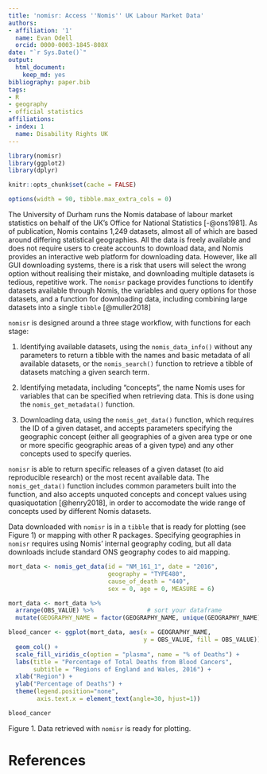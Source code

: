 ```yaml
---
title: 'nomisr: Access ''Nomis'' UK Labour Market Data'
authors:
- affiliation: '1'
  name: Evan Odell
  orcid: 0000-0003-1845-808X
date: "`r Sys.Date()`"
output:
  html_document:
    keep_md: yes
bibliography: paper.bib
tags:
- R
- geography
- official statistics
affiliations:
- index: 1
  name: Disability Rights UK
---
```


```r
library(nomisr)
library(ggplot2)
library(dplyr)

knitr::opts_chunk$set(cache = FALSE)

options(width = 90, tibble.max_extra_cols = 0)
```

The University of Durham runs the Nomis database of labour market statistics on behalf of the UK's Office for National Statistics [-@ons1981]. As of publication, Nomis contains 1,249 datasets, almost all of which are based around differing statistical geographies. All the data is freely available and does not require users to create accounts to download data, and Nomis provides an interactive web platform for downloading data. However, like all GUI downloading systems, there is a risk that users will select the wrong option without realising their mistake, and downloading multiple datasets is tedious, repetitive work. The `nomisr` package provides functions to identify datasets available through Nomis, the  variables and query options for those datasets, and a function for downloading data, including combining large datasets into a single `tibble` [@muller2018]

`nomisr` is designed around a three stage workflow, with functions for each stage:

1. Identifying available datasets, using the `nomis_data_info()` without any parameters to return a tibble with the names and basic metadata of all available datasets, or the `nomis_search()` function to retrieve a tibble of datasets matching a given search term.

1. Identifying metadata, including "concepts", the name Nomis uses for variables that can be specified when retrieving data. This is done using the `nomis_get_metadata()` function.

1. Downloading data, using the `nomis_get_data()` function, which requires the ID of a given dataset, and accepts parameters specifying the geographic concept (either all geographies of a given area type or one or more specific geographic areas of a given type) and any other concepts used to specify queries. 

`nomisr` is able to return specific releases of a given dataset (to aid reproducible research) or the most recent available data. The `nomis_get_data()` function includes common parameters built into the function, and also accepts unquoted concepts and concept values using quasiquotation [@henry2018], in order to accomodate the wide range of concepts used by different Nomis datasets.

Data downloaded with `nomisr` is in a `tibble` that is ready for plotting (see Figure 1) or mapping with other R packages. Specifying geographies in `nomisr` requires using Nomis' internal geography coding, but all data downloads include standard ONS geography codes to aid mapping.

```r

mort_data <- nomis_get_data(id = "NM_161_1", date = "2016",
                            geography = "TYPE480", 
                            cause_of_death = "440", 
                            sex = 0, age = 0, MEASURE = 6)

mort_data <- mort_data %>%
  arrange(OBS_VALUE) %>%               # sort your dataframe
  mutate(GEOGRAPHY_NAME = factor(GEOGRAPHY_NAME, unique(GEOGRAPHY_NAME))) #

blood_cancer <- ggplot(mort_data, aes(x = GEOGRAPHY_NAME, 
                                      y = OBS_VALUE, fill = OBS_VALUE)) +
  geom_col() + 
  scale_fill_viridis_c(option = "plasma", name = "% of Deaths") + 
  labs(title = "Percentage of Total Deaths from Blood Cancers",
       subtitle = "Regions of England and Wales, 2016") + 
  xlab("Region") + 
  ylab("Percentage of Deaths") + 
  theme(legend.position="none",
        axis.text.x = element_text(angle=30, hjust=1))

blood_cancer
```
Figure 1. Data retrieved with `nomisr` is ready for plotting.


# References

